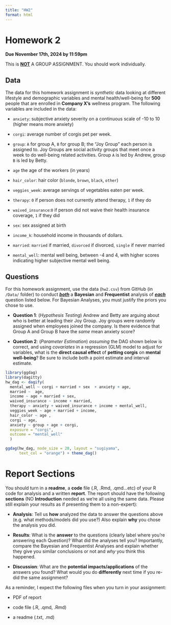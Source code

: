 ```yaml
---
title: "HW2"
format: html
---
```


# Homework 2

**Due November 17th, 2024 by 11:59pm**

This is [**NOT**]{.underline} A GROUP ASSIGNMENT. You should work individually.

## Data

The data for this homework assignment is *synthetic* data looking at different lifestyle and demographic variables and mental health/well-being for **500** people that are enrolled in **Company X's** wellness program. The following variables are included in the data:

-   `anxiety`: subjective anxiety severity on a continuous scale of -10 to 10 (higher means more anxiety)

-   `corgi`: average number of corgis pet per week.

-   `group`: `A` for group A, `B` for group B; the "Joy Group" each person is assigned to. Joy Groups are social activity groups that meet once a week to do well-being related activities. Group `A` is led by Andrew, group `B` is led by Betty.

-   `age` the age of the workers (in years)

-   `hair_color`: hair color (`blonde`, `brown`, `black`, `other`)

-   `veggies_week`: average servings of vegetables eaten per week.

-   `therapy`: `0` if person does not currently attend therapy, `1` if they do

-   `waived_insurance`:`0` if person did not waive their health insurance coverage, `1` if they did

-   `sex`: sex assigned at birth

-   `income_k`: household income in thousands of dollars.

-   `married`: `married` if married, `divorced` if divorced, `single` if never married

-   `mental_well`: mental well being, between -4 and 4, with higher scores indicating higher subjective mental well being.

## Questions

For this homework assignment, use the data (`hw2.csv`) from GitHub (in `/Data/` folder) to conduct [***both***]{.underline} a **Bayesian** and **Frequentist** analysis of [***each***]{.underline} question listed below. For Bayesian Analyses, you must justify the priors you chose to use.

-   **Question 1**: (*Hypothesis Testing*) Andrew and Betty are arguing about who is better at leading their Joy Group. Joy groups were randomly assigned when employees joined the company. Is there evidence that Group A and Group B have the *same* mean anxiety score?

-   **Question 2**: (*Parameter Estimation*) *assuming* the DAG shown below is correct, and using *covariates* in a regression (GLM) model to adjust for variables, what is the **direct causal effect** of **petting corgis** on **mental well-being**? Be sure to include both a point estimate and interval estimate.

```r
library(ggdag)
library(dagitty)
hw_dag <- dagify(
  mental_well ~ corgi + married + sex  + anxiety + age,
  married ~  age,
  income ~ age + married + sex,
  waived_insurance ~ income + married,
  therapy ~ anxiety + waived_insurance + income + mental_well,
  veggies_week ~ age + married + income,
  hair_color ~ age ,
  corgi ~ age,
  anxiety ~ group + age + corgi,
  exposure = "corgi",
  outcome = "mental_well"
  )

ggdag(hw_dag, node_size = 20, layout = "sugiyama",
      text_col = "orange") + theme_dag()

```

# Report Sections

You should turn in a **readme**, a **code** file (.R, .Rmd, .qmd...etc) of your R code for analysis and a written **report**. The report should have the following **sections** (NO **Introduction** needed as we're all using the same data. Please still explain your results as if presenting them to a non-expert):

-   **Analysis**: Tell us **how** analyzed the data to answer the questions above (e.g. what methods/models did you use?) Also explain **why** you chose the analysis you did.

-   **Results**: What is the **answer** to the questions (clearly label where you're answering each Question)? What did the analyses tell you? Importantly, compare the Bayesian and Frequentist Analyses and explain whether they give you similar conclusions or not and *why* you think this happened.

-   **Discussion**: What are the **potential impacts/applications** of the answers you found? What would you do **differently** next time if you re-did the same assignment?

As a reminder, I expect the following files when you turn in your assignment:

-   PDF of report

-   code file (.R, .qmd, .Rmd)

-   a readme (.txt, .md)
